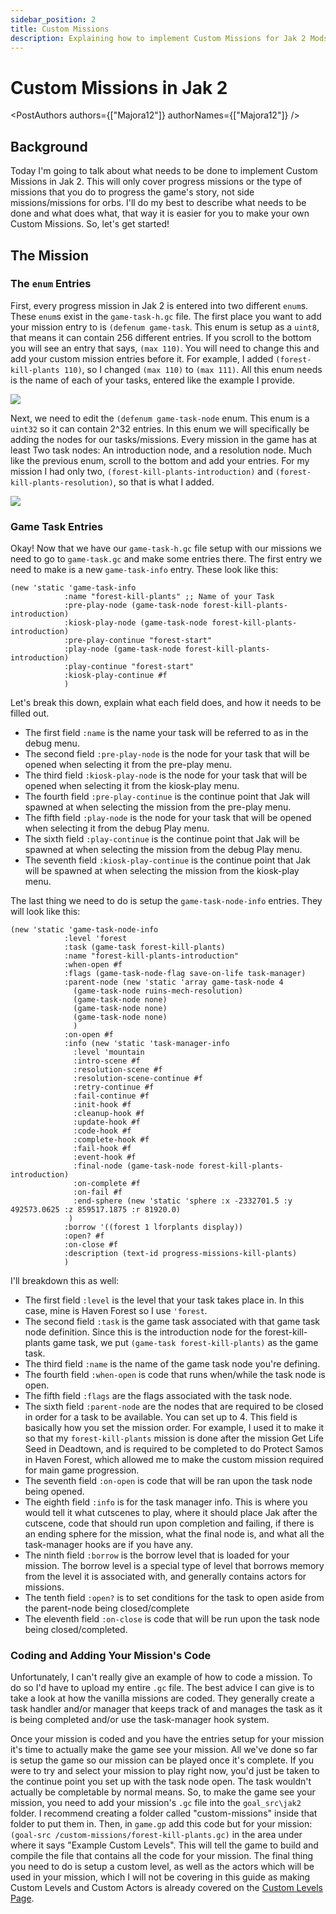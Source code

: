 ---
sidebar_position: 2
title: Custom Missions
description: Explaining how to implement Custom Missions for Jak 2 Mods
---

# Custom Missions in Jak 2

<PostAuthors authors={["Majora12"]} authorNames={["Majora12"]} />

## Background

Today I'm going to talk about what needs to be done to implement Custom Missions in Jak 2. This will only cover progress missions or the type of missions that you do to progress the game's story, not side missions/missions for orbs. I'll do my best to describe what needs to be done and what does what, that way it is easier for you to make your own Custom Missions. So, let's get started!

## The Mission

### The `enum` Entries

First, every progress mission in Jak 2 is entered into two different `enum`s. These `enum`s exist in the `game-task-h.gc` file. The first place you want to add your mission entry to is `(defenum game-task`. This enum is setup as a `uint8`, that means it can contain 256 different entries. If you scroll to the bottom you will see an entry that says, `(max 110)`. You will need to change this and add your custom mission entries before it. For example, I added `(forest-kill-plants 110)`, so I changed `(max 110)` to `(max 111)`. All this enum needs is the name of each of your tasks, entered like the example I provide.

![](./img/custom_missions/game-task-entry.png)

Next, we need to edit the `(defenum game-task-node` enum. This enum is a `uint32` so it can contain 2^32 entries. In this enum we will specifically be adding the nodes for our tasks/missions. Every mission in the game has at least Two task nodes: An introduction node, and a resolution node. Much like the previous enum, scroll to the bottom and add your entries. For my mission I had only two, `(forest-kill-plants-introduction)` and `(forest-kill-plants-resolution)`, so that is what I added. 

![](./img/custom_missions/game-task-node-entry.png)

### Game Task Entries 

Okay! Now that we have our `game-task-h.gc` file setup with our missions we need to go to `game-task.gc` and make some entries there. The first entry we need to make is a new `game-task-info` entry. These look like this:
```opengoal
(new 'static 'game-task-info
            :name "forest-kill-plants" ;; Name of your Task 
            :pre-play-node (game-task-node forest-kill-plants-introduction)
            :kiosk-play-node (game-task-node forest-kill-plants-introduction)
            :pre-play-continue "forest-start"
            :play-node (game-task-node forest-kill-plants-introduction)
            :play-continue "forest-start"
            :kiosk-play-continue #f
            )
```

Let's break this down, explain what each field does, and how it needs to be filled out. 
- The first field `:name` is the name your task will be referred to as in the debug menu.
- The second field `:pre-play-node` is the node for your task that will be opened when selecting it from the pre-play menu.
- The third field `:kiosk-play-node` is the node for your task that will be opened when selecting it from the kiosk-play menu.
- The fourth field `:pre-play-continue` is the continue point that Jak will spawned at when selecting the mission from the pre-play menu.
- The fifth field `:play-node` is the node for your task that will be opened when selecting it from the debug Play menu.
- The sixth field `:play-continue` is the continue point that Jak will be spawned at when selecting the mission from the debug Play menu.
- The seventh field `:kiosk-play-continue` is the continue point that Jak will be spawned at when selecting the mission from the kiosk-play menu.

The last thing we need to do is setup the `game-task-node-info` entries. They will look like this: 

```opengoal
(new 'static 'game-task-node-info
            :level 'forest
            :task (game-task forest-kill-plants)
            :name "forest-kill-plants-introduction"
            :when-open #f
            :flags (game-task-node-flag save-on-life task-manager)
            :parent-node (new 'static 'array game-task-node 4
              (game-task-node ruins-mech-resolution)
              (game-task-node none)
              (game-task-node none)
              (game-task-node none)
              )
            :on-open #f
            :info (new 'static 'task-manager-info
              :level 'mountain
              :intro-scene #f
              :resolution-scene #f
              :resolution-scene-continue #f
              :retry-continue #f
              :fail-continue #f
              :init-hook #f
              :cleanup-hook #f
              :update-hook #f
              :code-hook #f
              :complete-hook #f
              :fail-hook #f
              :event-hook #f
              :final-node (game-task-node forest-kill-plants-introduction)
              :on-complete #f
              :on-fail #f
              :end-sphere (new 'static 'sphere :x -2332701.5 :y 492573.0625 :z 859517.1875 :r 81920.0)
             )
            :borrow '((forest 1 lforplants display))
            :open? #f
            :on-close #f
            :description (text-id progress-missions-kill-plants)
            )
 ```
I'll breakdown this as well:
- The first field `:level` is the level that your task takes place in. In this case, mine is Haven Forest so I use `'forest`. 
- The second field `:task` is the game task associated with that game task node definition. Since this is the introduction node for the forest-kill-plants game task, we put `(game-task forest-kill-plants)` as the game task.
- The third field `:name` is the name of the game task node you're defining. 
- The fourth field `:when-open` is code that runs when/while the task node is open.
- The fifth field `:flags` are the flags associated with the task node. 
- The sixth field `:parent-node` are the nodes that are required to be closed in order for a task to be available. You can set up to 4. This field is basically how you set the mission order. For example, I used it to make it so that my `forest-kill-plants` mission is done after the mission Get Life Seed in Deadtown, and is required to be completed to do Protect Samos in Haven Forest, which allowed me to make the custom mission required for main game progression.
- The seventh field `:on-open` is code that will be ran upon the task node being opened. 
- The eighth field `:info` is for the task manager info. This is where you would tell it what cutscenes to play, where it should place Jak after the cutscene, code that should run upon completion and failing, if there is an ending sphere for the mission, what the final node is, and what all the task-manager hooks are if you have any. 
- The ninth field `:borrow` is the borrow level that is loaded for your mission. The borrow level is a special type of level that borrows memory from the level it is associated with, and generally contains actors for missions.
- The tenth field `:open?` is to set conditions for the task to open aside from the parent-node being closed/complete
- The eleventh field `:on-close` is code that will be run upon the task node being closed/completed. 

### Coding and Adding Your Mission's Code

Unfortunately, I can't really give an example of how to code a mission. To do so I'd have to upload my entire `.gc` file. The best advice I can give is to take a look at how the vanilla missions are coded. They generally create a task handler and/or manager that keeps track of and manages the task as it is being completed and/or use the task-manager hook system. 

Once your mission is coded and you have the entries setup for your mission it's time to actually make the game see your mission. All we've done so far is setup the game so our mission can be played once it's complete. If you were to try and select your mission to play right now, you'd just be taken to the continue point you set up with the task node open. The task wouldn't actually be completable by normal means. So, to make the game see your mission, you need to add your mission's `.gc` file into the `goal_src\jak2` folder. I recommend creating a folder called "custom-missions" inside that folder to put them in. Then, in `game.gp` add this code but for your mission: `(goal-src /custom-missions/forest-kill-plants.gc)` in the area under where it says "Example Custom Levels". This will tell the game to build and compile the file that contains all the code for your mission. The final thing you need to do is setup a custom level, as well as the actors which will be used in your mission, which I will not be covering in this guide as making Custom Levels and Custom Actors is already covered on the [Custom Levels Page](https://opengoal.dev/docs/category/custom-levels).







